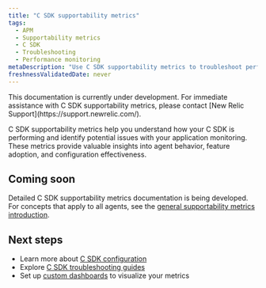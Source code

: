 ```yaml
---
title: "C SDK supportability metrics"
tags:
  - APM
  - Supportability metrics
  - C SDK
  - Troubleshooting
  - Performance monitoring
metaDescription: "Use C SDK supportability metrics to troubleshoot performance issues, validate configuration, and monitor agent health in your applications."
freshnessValidatedDate: never
---
```


<Callout variant="important">
  This documentation is currently under development. For immediate assistance with C SDK supportability metrics, please contact [New Relic Support](https://support.newrelic.com/).
</Callout>

C SDK supportability metrics help you understand how your C SDK is performing and identify potential issues with your application monitoring. These metrics provide valuable insights into agent behavior, feature adoption, and configuration effectiveness.

## Coming soon

Detailed C SDK supportability metrics documentation is being developed. For concepts that apply to all agents, see the [general supportability metrics introduction](/docs/apm/supportability-metrics/introduction).

## Next steps

* Learn more about [C SDK configuration](/docs/apm/agents/c-sdk/install-configure/install-c-sdk-compile-link-your-code)
* Explore [C SDK troubleshooting guides](/docs/apm/agents/c-sdk/troubleshooting)
* Set up [custom dashboards](/docs/query-your-data/explore-query-data/dashboards/introduction-dashboards) to visualize your metrics
